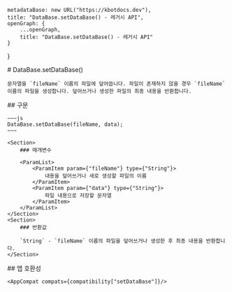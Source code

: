 
    metadataBase: new URL("https://kbotdocs.dev"),
    title: "DataBase.setDataBase() - 레거시 API",
    openGraph: {
        ...openGraph,
        title: "DataBase.setDataBase() - 레거시 API"
    }
}

<Section>
    # DataBase.setDataBase()

    문자열을 `fileName` 이름의 파일에 덮어씁니다. 파일이 존재하지 않을 경우 `fileName` 이름의 파일을 생성합니다. 덮어쓰거나 생성한 파일의 최종 내용을 반환합니다.
</Section>
<Section>
    ## 구문

    ~~~js
    DataBase.setDataBase(fileName, data);
    ~~~

    <Section>
        ### 매개변수

        <ParamList>
            <ParamItem param={"fileName"} type={"String"}>
                내용을 덮어쓰거나 새로 생성할 파일의 이름
            </ParamItem>
            <ParamItem param={"data"} type={"String"}>
                파일 내용으로 저장할 문자열
            </ParamItem>
        </ParamList>
    </Section>
    <Section>
        ### 반환값

        `String` - `fileName` 이름의 파일을 덮어쓰거나 생성한 후 최종 내용을 반환합니다.
    </Section>
</Section>
<Section>
    ## 앱 호환성

    <AppCompat compats={compatibility["setDataBase"]}/>
</Section>